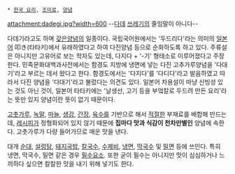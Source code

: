  * [[한국 요리]], [[조미료]], [[양념]]

attachment:dadegi.jpg?width=600
--[[다데]] [[쓰레기]]의 줄임말이 아니다--

다데기라고도 하며 [[갖은양념]]의 일종이다. 국립국어원에서는 '두드리다'라는 의미의 [[일본어]] 叩き(타타키)에서 유래하였다고 하여 다진양념 등으로 순화하도록 하고 있다. 주류설은 아니지만 고유어로 보는 학자도 있는데, 다지다 + '-기' 형태소로 이루어졌다고 주장한다. 민족문화대백과사전에서는 함경도 지방에 냉면에 넣는 다진 고추가루양념을 '다대기'라고 부르는 데서 왔다고 한다. 함경도에서는 '다지다'를 '다디다'라고 발음하였고 따라서 다진 양념을 '다대기'라고 불렀다는 의견도 있다. 일본어 차용설이 마냥 신빙성 있는 것도 아닌 것이, 일본어 타타키에는 '날생선, 고기 등을 부엌칼로 두드려 만든 요리'라는 뜻만 있지 양념이란 뜻이 없기 때문이다.

[[고춧가루]], [[녹말]], [[마늘]], [[생강]], [[간장]], [[육수]]를 기반으로 해서 [[적절]]한 부재료를 배합해 만드는데, [[레시피]]가 정형화되어 있지 않기 때문에 '''집마다 맛과 식감이 천차만별인''' 양념에 속한다. 고춧가루가 다량 들어가므로 매운 맛을 낸다.

대개 [[순대]], [[설렁탕]], [[돼지국밥]], [[칼국수]], [[수제비]], [[냉면]], [[막국수]] 및 [[밀면]] 등에 쓰인다. 특히 냉면, 막국수, 밀면 같은 경우 [[필수요소]]. 또한 굳이 필수는 아니지만 맛이 심심하거나 느끼하다 싶으면 칼칼한 맛을 내기 위해 넣기도 한다.
